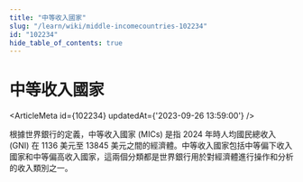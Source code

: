 ```yaml
---
title: "中等收入國家"
slug: "/learn/wiki/middle-incomecountries-102234"
id: "102234"
hide_table_of_contents: true
---
```



# 中等收入國家

<ArticleMeta id={102234} updatedAt={'2023-09-26 13:59:00'} />
<div className='border-solid border-b border-t-0 my-4 border-[var(--ifm-color-gray-300)]' />

根據世界銀行的定義，中等收入國家 (MICs) 是指 2024 年時人均國民總收入 (GNI) 在 1136 美元至 13845 美元之間的經濟體。中等收入國家包括中等偏下收入國家和中等偏高收入國家，這兩個分類都是世界銀行用於對經濟體進行操作和分析的收入類別之一。
